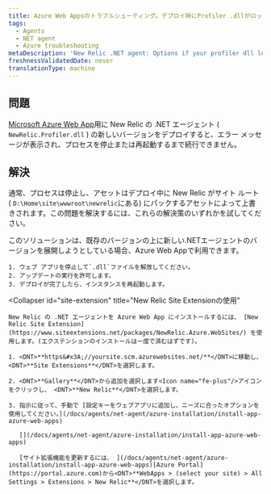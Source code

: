 ```yaml
---
title: Azure Web Appsのトラブルシューティング。デプロイ時にProfiler .dllがロックされる
tags:
  - Agents
  - NET agent
  - Azure troubleshooting
metaDescription: 'New Relic .NET agent: Options if your profiler dll locks when deploying your Azure Web App.'
freshnessValidatedDate: never
translationType: machine
---
```


## 問題

[Microsoft Azure Web App](/docs/agents/net-agent/azure-installation/install-app-azure-web-apps)用に New Relic の .NET エージェント ( `NewRelic.Profiler.dll` ) の新しいバージョンをデプロイすると、エラー メッセージが表示され、プロセスを停止または再起動するまで続行できません。

## 解決

通常、プロセスは停止し、アセットはデプロイ中に New Relic がサイト ルート ( `D:\Home\site\wwwroot\newrelic`にある) にパックするアセットによって上書きされます。この問題を解決するには、これらの解決策のいずれかを試してください。

<CollapserGroup>
  <Collapser
    id="stop-dll-deploy"
    title="ファイルのリリースを停止する"
  >
    このソリューションは、既存のバージョンの上に新しい.NETエージェントのバージョンを展開しようとしている場合、Azure Web Appで利用できます。

    1. ウェブ アプリを停止して`.dll`ファイルを解放してください。
    2. アップデートの実行を許可します。
    3. デプロイが完了したら、インスタンスを再起動します。
  </Collapser>

  <Collapser
    id="site-extension"
    title="New Relic Site Extensionの使用"
  >
    New Relic の .NET エージェントを Azure Web App にインストールするには、 [New Relic Site Extension](https://www.siteextensions.net/packages/NewRelic.Azure.WebSites/) を使用します。(エクステンションのインストールは一度で済むはずです)。

    1. <DNT>**https&#x3A;//yoursite.scm.azurewebsites.net/**</DNT>に移動し、 <DNT>**Site Extensions**</DNT>を選択します。

    2. <DNT>**Gallery**</DNT>から追加を選択します<Icon name="fe-plus"/>アイコンをクリックし、 <DNT>**New Relic**</DNT>を選択します。

    3. 指示に従って、手動で [設定キーをウェブアプリに追加し、ニーズに合ったオプションを使用してください。](/docs/agents/net-agent/azure-installation/install-app-azure-web-apps)

       [](/docs/agents/net-agent/azure-installation/install-app-azure-web-apps)

       [サイト拡張機能を更新するには、 ](/docs/agents/net-agent/azure-installation/install-app-azure-web-apps)[Azure Portal](https://portal.azure.com)から<DNT>**WebApps > (select your site) > All Settings > Extensions > New Relic**</DNT>を選択します。
  </Collapser>
</CollapserGroup>
